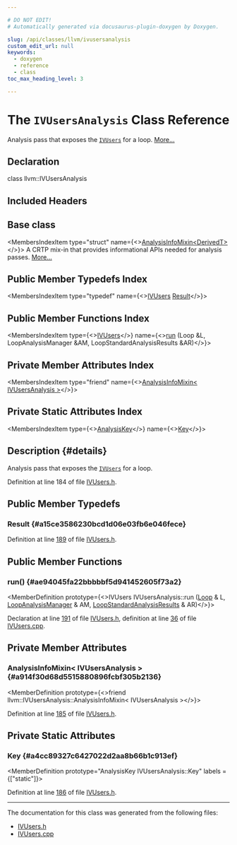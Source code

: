 ```yaml
---

# DO NOT EDIT!
# Automatically generated via docusaurus-plugin-doxygen by Doxygen.

slug: /api/classes/llvm/ivusersanalysis
custom_edit_url: null
keywords:
  - doxygen
  - reference
  - class
toc_max_heading_level: 3

---
```





# The `IVUsersAnalysis` Class Reference

<DoxygenPage pluginConfig={pluginConfig}>

Analysis pass that exposes the <code><a href="/docs/api/classes/llvm/ivusers">IVUsers</a></code> for a loop. <a href="#details">More...</a>

## Declaration

<CodeBlock>class llvm::IVUsersAnalysis</CodeBlock>

## Included Headers

<IncludesList>
<IncludesListItem
  filePath="llvm/Analysis/IVUsers.h"
  permalink="/docs/api/files/include/include/llvm/include/llvm/analysis/ivusers-h"
  isLocal="true" />
</IncludesList>

## Base class

<MembersIndex>

<MembersIndexItem
  type="struct"
  name={<><a href="/docs/api/structs/llvm/analysisinfomixin">AnalysisInfoMixin&lt;DerivedT&gt;</a></>}>
A CRTP mix-in that provides informational APIs needed for analysis passes. <a href="/docs/api/structs/llvm/analysisinfomixin/#details">More...</a>
</MembersIndexItem>

</MembersIndex>

## Public Member Typedefs Index

<MembersIndex>

<MembersIndexItem
  type="typedef"
  name={<><a href="/docs/api/classes/llvm/ivusers">IVUsers</a> <a href="#a15ce3586230bcd1d06e03fb6e046fece">Result</a></>}>
</MembersIndexItem>

</MembersIndex>

## Public Member Functions Index

<MembersIndex>

<MembersIndexItem
  type={<><a href="/docs/api/classes/llvm/ivusers">IVUsers</a></>}
  name={<><a href="#ae94045fa22bbbbbf5d941452605f73a2">run</a> (Loop &amp;L, LoopAnalysisManager &amp;AM, LoopStandardAnalysisResults &amp;AR)</>}>
</MembersIndexItem>

</MembersIndex>

## Private Member Attributes Index

<MembersIndex>

<MembersIndexItem
  type="friend"
  name={<><a href="#a914f30d68d5515880896fcbf305b2136">AnalysisInfoMixin&lt; IVUsersAnalysis &gt;</a></>}>
</MembersIndexItem>

</MembersIndex>

## Private Static Attributes Index

<MembersIndex>

<MembersIndexItem
  type={<><a href="/docs/api/structs/llvm/analysiskey">AnalysisKey</a></>}
  name={<><a href="#a4cc89327c6427022d2aa8b66b1c913ef">Key</a></>}>
</MembersIndexItem>

</MembersIndex>

## Description {#details}

Analysis pass that exposes the <code><a href="/docs/api/classes/llvm/ivusers">IVUsers</a></code> for a loop.

Definition at line 184 of file <a href="/docs/api/files/include/include/llvm/include/llvm/analysis/ivusers-h">IVUsers.h</a>.

<SectionDefinition>

## Public Member Typedefs

### Result {#a15ce3586230bcd1d06e03fb6e046fece}

<MemberDefinition
  prototype="typedef IVUsers llvm::IVUsersAnalysis::Result">

Definition at line <a href="/docs/api/files/include/include/llvm/include/llvm/analysis/ivusers-h/#l00189">189</a> of file <a href="/docs/api/files/include/include/llvm/include/llvm/analysis/ivusers-h">IVUsers.h</a>.
</MemberDefinition>

</SectionDefinition>

<SectionDefinition>

## Public Member Functions

### run() {#ae94045fa22bbbbbf5d941452605f73a2}

<MemberDefinition
  prototype={<>IVUsers IVUsersAnalysis::run (<a href="/docs/api/classes/llvm/loop">Loop</a> &amp; L, <a href="/docs/api/namespaces/llvm/#a58dde534a0ea2a23cb6c779c5c283f75">LoopAnalysisManager</a> &amp; AM, <a href="/docs/api/structs/llvm/loopstandardanalysisresults">LoopStandardAnalysisResults</a> &amp; AR)</>}>

Declaration at line <a href="/docs/api/files/include/include/llvm/include/llvm/analysis/ivusers-h/#l00191">191</a> of file <a href="/docs/api/files/include/include/llvm/include/llvm/analysis/ivusers-h">IVUsers.h</a>, definition at line <a href="/docs/api/files/lib/lib/analysis/ivusers-cpp/#l00036">36</a> of file <a href="/docs/api/files/lib/lib/analysis/ivusers-cpp">IVUsers.cpp</a>.
</MemberDefinition>

</SectionDefinition>

<SectionDefinition>

## Private Member Attributes

### AnalysisInfoMixin&lt; IVUsersAnalysis &gt; {#a914f30d68d5515880896fcbf305b2136}

<MemberDefinition
  prototype={<>friend llvm::IVUsersAnalysis::AnalysisInfoMixin&lt; IVUsersAnalysis &gt;</>}>

Definition at line <a href="/docs/api/files/include/include/llvm/include/llvm/analysis/ivusers-h/#l00185">185</a> of file <a href="/docs/api/files/include/include/llvm/include/llvm/analysis/ivusers-h">IVUsers.h</a>.
</MemberDefinition>

</SectionDefinition>

<SectionDefinition>

## Private Static Attributes

### Key {#a4cc89327c6427022d2aa8b66b1c913ef}

<MemberDefinition
  prototype="AnalysisKey IVUsersAnalysis::Key"
  labels = {["static"]}>

Definition at line <a href="/docs/api/files/include/include/llvm/include/llvm/analysis/ivusers-h/#l00186">186</a> of file <a href="/docs/api/files/include/include/llvm/include/llvm/analysis/ivusers-h">IVUsers.h</a>.
</MemberDefinition>

</SectionDefinition>

<hr/>

The documentation for this class was generated from the following files:

<ul>
<li><a href="/docs/api/files/include/include/llvm/include/llvm/analysis/ivusers-h">IVUsers.h</a></li>
<li><a href="/docs/api/files/lib/lib/analysis/ivusers-cpp">IVUsers.cpp</a></li>
</ul>

</DoxygenPage>
